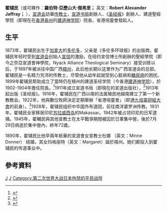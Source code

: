 '''翟辅民'''（或可釋作：'''羅伯特·亞歷山大·傑弗里；''' 英文：'''Robert Alexander Jaffray；''' {{bd|1873年||1945年|7月29日}}），[[宣道會|宣道会]]訪華[[传教士|传教士]]，[http://www.capbooks.hk/ 宣道书局]創辦人、《[http://www.bible-magazine.net/ 圣经报]》創辦人、建道聖經學院（即現在在[[香港|香港]][[長州|長州]]的[[建道神学院|建道神学院]]）院長、省港培靈會發起人。

==生平==
1873年，翟辅民出生于[[加拿大|加拿大]]的[[多伦多|多伦多]]，父亲是《多伦多环球报》的出版商。翟辅民年轻时受到[[宣道会|宣道会]]创始人[[宣信|宣信]]的激励，在纽约宣信博士所創辦的聖經學院（即今之奈亞宣道會神學院，Nyack Alliance Theological Seminary）接受训练以后，于1897年被派往中国广西[[梧州|梧州]]，此后他长期以这里作为广西宣道会的总部。翟辅民是一名精力充沛的传教士，尽管他从幼年起就受到心脏病和[[糖尿病|糖尿病]]的困扰。1899年翟辅民帮助成立了當時仍在梧州的建道圣经学院（今香港[[建道神学院|建道神学院]]），於1902-1904年擔任院長。<ref>{{Cite web|url=https://www.abs.edu/about-abs/%E5%BB%BA%E9%81%93%E7%B0%A1%E5%8F%B2/|title=建道神學院 :: 建道簡史|accessdate=2018-02-24|work=建道神學院|language=zh-Hant}}</ref>1911年成立宣道书局（即現在的宣道出版社），<ref>{{Cite web|url=http://www.christianweekly.net/2011/ta22534.htm|title=宣道書局創辦人翟輔民牧師|accessdate=2018-02-24|work=www.christianweekly.net}}</ref>1913年起出版《圣经报》。1916年，翟辅民在广西以南的法属殖民地越南建立了第一个新教教会。1922年，他與數位牧師決定定期舉辦「省港培靈會」（即[[港九培靈研經大會|港九培靈研經大會]]的前身）。<ref>{{Cite web|url=http://www.bdcconline.net/zh-hant/stories/by-person/z/zhai-fumin.php|title=翟輔民|accessdate=2018-02-24|author=|date=|work=www.bdcconline.net|publisher=|language=zh-Hant|archive-url=https://web.archive.org/web/20180224113032/http://www.bdcconline.net/zh-hant/stories/by-person/z/zhai-fumin.php|archive-date=2018-02-24|dead-url=yes}}</ref>1928年，翟辅民组织中华国外布道团，前往南洋婆罗洲传教。1931年，翟辅民全家移居印尼[[苏拉威西岛|苏拉威西岛]]的Makassar。1942年被占领印尼的日军逮捕。1945年，翟輔民與其他宣教士在太平戰爭期間被囚於日軍集中營，後於7月29日病逝於集中營內，終年72歲。

1890年，翟辅民比他早兩年抵華的宣道會女宣教士杜娜 （英文：Minne Donner） 结婚，其女玛格丽特（英文：Margaret）誕於梧州。她们都投入到翟辅民的传道事业中。 

==參考資料==
{{Portal box|基督教}}
{{Reflist}}
{{赴華外國傳教士列表}}
{{Authority control}}
{{Bio-stub}}
[[Category:在华基督教传教士|J]]
[[Category:基督教宣道會|J]]
[[Category:第二次世界大战日本拘禁的平民战俘|Category:第二次世界大战日本拘禁的平民战俘]]
